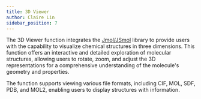 ```yaml
---
title: 3D Viewer
author: Claire Lin
sidebar_position: 7
---
```


The 3D Viewer function integrates the [Jmol/JSmol](https://en.wikipedia.org/wiki/Jmol) library to provide users with the capability to visualize chemical structures in three dimensions. This function offers an interactive and detailed exploration of molecular structures, allowing users to rotate, zoom, and adjust the 3D representations for a comprehensive understanding of the molecule's geometry and properties.

The function supports viewing various file formats, including CIF, MOL, SDF, PDB, and MOL2, enabling users to display structures with information.

<YouTubeFrame
  src="https://www.youtube-nocookie.com/embed/ZXdsjsznok0"
  title="3D Viewer"
/>
